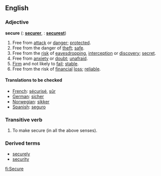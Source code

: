 ==English==

===Adjective===
'''secure'''  ({{compar}}: '''[[securer]]''', {{superl}}: '''[[securest]]''')
# Free from [[attack]] or [[danger]]; [[protected]].
# Free from the danger of [[theft]]; [[safe]].
# Free from the [[risk]] of [[eavesdropping]],  [[interception]] or [[discovery]]; [[secret]].
# Free from [[anxiety]] or [[doubt]]; [[unafraid]].
# [[Firm]] and not likely to [[fail]]; [[stable]].
# Free from the risk of [[financial]] [[loss]]; [[reliable]].

{{checktrans}}
====Translations to be checked====
*[[French]]: [[sécurisé]], [[sûr]]
*[[German]]: [[sicher]]
*[[Norwegian]]: [[sikker]]
*[[Spanish]]: [[seguro]]

===Transitive verb===
{{en-infl-reg-other-e|secur|e}}
# To make secure (in all the above senses).

===Derived terms===
*[[securely]]
*[[security]]

[[fi:Secure]]